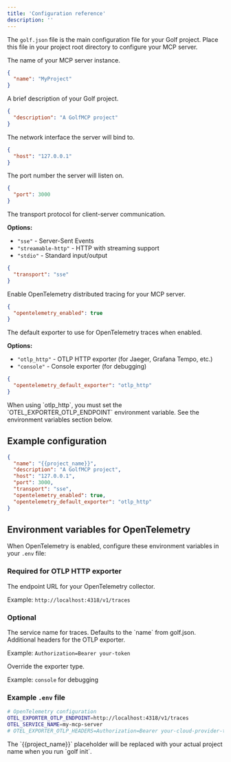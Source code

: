 ```yaml
---
title: 'Configuration reference'
description: ''
---
```


The `golf.json` file is the main configuration file for your Golf project. Place this file in your project root directory to configure your MCP server.

<ResponseField name="name" type="string" required>
  The name of your MCP server instance.
  
  ```json
  {
    "name": "MyProject"
  }
  ```
</ResponseField>

<ResponseField name="description" type="string">
  A brief description of your Golf project.
  
  ```json
  {
    "description": "A GolfMCP project"
  }
  ```
</ResponseField>

<ResponseField name="host" type="string" default="127.0.0.1">
  The network interface the server will bind to.
  
  ```json
  {
    "host": "127.0.0.1"
  }
  ```
</ResponseField>

<ResponseField name="port" type="integer" default="3000">
  The port number the server will listen on.
  
  ```json
  {
    "port": 3000
  }
  ```
</ResponseField>

<ResponseField name="transport" type="string" default="sse">
  The transport protocol for client-server communication.
  
  **Options:**
  - `"sse"` - Server-Sent Events
  - `"streamable-http"` - HTTP with streaming support
  - `"stdio"` - Standard input/output
  
  ```json
  {
    "transport": "sse"
  }
  ```
</ResponseField>

<ResponseField name="opentelemetry_enabled" type="boolean" default="false">
  Enable OpenTelemetry distributed tracing for your MCP server.
  
  ```json
  {
    "opentelemetry_enabled": true
  }
  ```
</ResponseField>

<ResponseField name="opentelemetry_default_exporter" type="string" default="otlp_http">
  The default exporter to use for OpenTelemetry traces when enabled.
  
  **Options:**
  - `"otlp_http"` - OTLP HTTP exporter (for Jaeger, Grafana Tempo, etc.)
  - `"console"` - Console exporter (for debugging)
  
  ```json
  {
    "opentelemetry_default_exporter": "otlp_http"
  }
  ```
  
  <Note>
    When using `otlp_http`, you must set the `OTEL_EXPORTER_OTLP_ENDPOINT` environment variable. See the environment variables section below.
  </Note>
</ResponseField>

## Example configuration

```json
{
  "name": "{{project_name}}",
  "description": "A GolfMCP project",
  "host": "127.0.0.1",
  "port": 3000,
  "transport": "sse",
  "opentelemetry_enabled": true,
  "opentelemetry_default_exporter": "otlp_http"
}
```

## Environment variables for OpenTelemetry

When OpenTelemetry is enabled, configure these environment variables in your `.env` file:

### Required for OTLP HTTP exporter

<ResponseField name="OTEL_EXPORTER_OTLP_ENDPOINT" type="string" required>
  The endpoint URL for your OpenTelemetry collector.
  
  Example: `http://localhost:4318/v1/traces`
</ResponseField>

### Optional

<ResponseField name="OTEL_SERVICE_NAME" type="string">
  The service name for traces. Defaults to the `name` from golf.json.
</ResponseField>

<ResponseField name="OTEL_EXPORTER_OTLP_HEADERS" type="string">
  Additional headers for the OTLP exporter.
  
  Example: `Authorization=Bearer your-token`
</ResponseField>

<ResponseField name="OTEL_TRACES_EXPORTER" type="string">
  Override the exporter type.
  
  Example: `console` for debugging
</ResponseField>

### Example `.env` file

```bash
# OpenTelemetry configuration
OTEL_EXPORTER_OTLP_ENDPOINT=http://localhost:4318/v1/traces
OTEL_SERVICE_NAME=my-mcp-server
# OTEL_EXPORTER_OTLP_HEADERS=Authorization=Bearer your-cloud-provider-token
```

<Note>
  The `{{project_name}}` placeholder will be replaced with your actual project name when you run `golf init`.
</Note> 